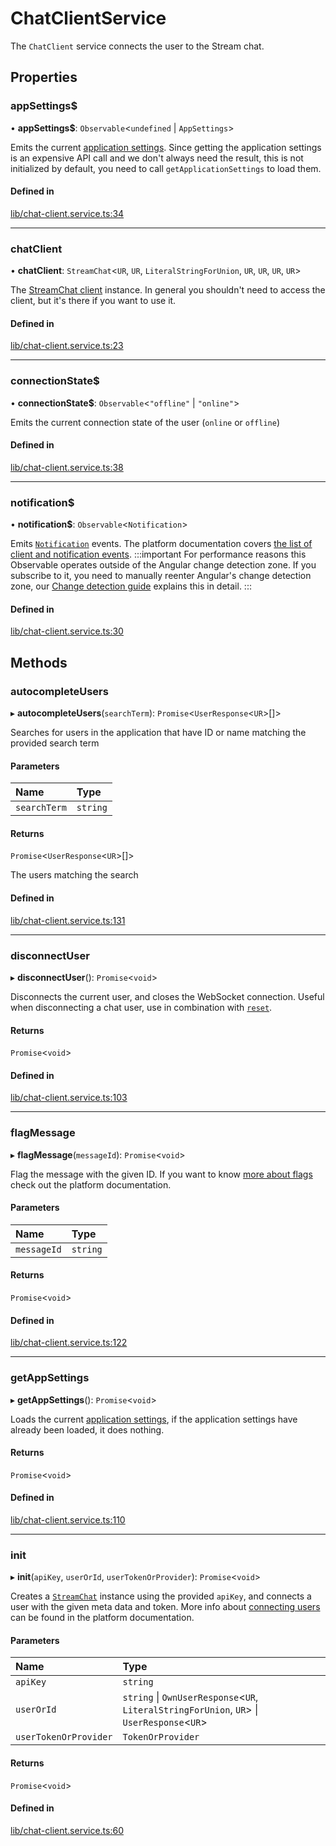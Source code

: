 # ChatClientService

The `ChatClient` service connects the user to the Stream chat.

## Properties

### appSettings$

• **appSettings$**: `Observable`<`undefined` \| `AppSettings`\>

Emits the current [application settings](https://getstream.io/chat/docs/javascript/app_setting_overview/?language=javascript). Since getting the application settings is an expensive API call and we don't always need the result, this is not initialized by default, you need to call `getApplicationSettings` to load them.

#### Defined in

[lib/chat-client.service.ts:34](https://github.com/GetStream/stream-chat-angular/blob/71c01b2/projects/stream-chat-angular/src/lib/chat-client.service.ts#L34)

___

### chatClient

• **chatClient**: `StreamChat`<`UR`, `UR`, `LiteralStringForUnion`, `UR`, `UR`, `UR`, `UR`\>

The [StreamChat client](https://github.com/GetStream/stream-chat-js/blob/master/src/client.ts) instance. In general you shouldn't need to access the client, but it's there if you want to use it.

#### Defined in

[lib/chat-client.service.ts:23](https://github.com/GetStream/stream-chat-angular/blob/71c01b2/projects/stream-chat-angular/src/lib/chat-client.service.ts#L23)

___

### connectionState$

• **connectionState$**: `Observable`<``"offline"`` \| ``"online"``\>

Emits the current connection state of the user (`online` or `offline`)

#### Defined in

[lib/chat-client.service.ts:38](https://github.com/GetStream/stream-chat-angular/blob/71c01b2/projects/stream-chat-angular/src/lib/chat-client.service.ts#L38)

___

### notification$

• **notification$**: `Observable`<`Notification`\>

Emits [`Notification`](https://github.com/GetStream/stream-chat-angular/blob/master/projects/stream-chat-angular/src/lib/chat-client.service.ts) events. The platform documentation covers [the list of client and notification events](https://getstream.io/chat/docs/javascript/event_object/?language=javascript).
:::important
For performance reasons this Observable operates outside of the Angular change detection zone. If you subscribe to it, you need to manually reenter Angular's change detection zone, our [Change detection guide](../concepts/change-detection.mdx) explains this in detail.
:::

#### Defined in

[lib/chat-client.service.ts:30](https://github.com/GetStream/stream-chat-angular/blob/71c01b2/projects/stream-chat-angular/src/lib/chat-client.service.ts#L30)

## Methods

### autocompleteUsers

▸ **autocompleteUsers**(`searchTerm`): `Promise`<`UserResponse`<`UR`\>[]\>

Searches for users in the application that have ID or name matching the provided search term

#### Parameters

| Name | Type |
| :------ | :------ |
| `searchTerm` | `string` |

#### Returns

`Promise`<`UserResponse`<`UR`\>[]\>

The users matching the search

#### Defined in

[lib/chat-client.service.ts:131](https://github.com/GetStream/stream-chat-angular/blob/71c01b2/projects/stream-chat-angular/src/lib/chat-client.service.ts#L131)

___

### disconnectUser

▸ **disconnectUser**(): `Promise`<`void`\>

Disconnects the current user, and closes the WebSocket connection. Useful when disconnecting a chat user, use in combination with [`reset`](./ChannelService.mdx/#reset).

#### Returns

`Promise`<`void`\>

#### Defined in

[lib/chat-client.service.ts:103](https://github.com/GetStream/stream-chat-angular/blob/71c01b2/projects/stream-chat-angular/src/lib/chat-client.service.ts#L103)

___

### flagMessage

▸ **flagMessage**(`messageId`): `Promise`<`void`\>

Flag the message with the given ID. If you want to know [more about flags](https://getstream.io/chat/docs/javascript/moderation/?language=javascript) check out the platform documentation.

#### Parameters

| Name | Type |
| :------ | :------ |
| `messageId` | `string` |

#### Returns

`Promise`<`void`\>

#### Defined in

[lib/chat-client.service.ts:122](https://github.com/GetStream/stream-chat-angular/blob/71c01b2/projects/stream-chat-angular/src/lib/chat-client.service.ts#L122)

___

### getAppSettings

▸ **getAppSettings**(): `Promise`<`void`\>

Loads the current [application settings](https://getstream.io/chat/docs/javascript/app_setting_overview/?language=javascript), if the application settings have already been loaded, it does nothing.

#### Returns

`Promise`<`void`\>

#### Defined in

[lib/chat-client.service.ts:110](https://github.com/GetStream/stream-chat-angular/blob/71c01b2/projects/stream-chat-angular/src/lib/chat-client.service.ts#L110)

___

### init

▸ **init**(`apiKey`, `userOrId`, `userTokenOrProvider`): `Promise`<`void`\>

Creates a [`StreamChat`](https://github.com/GetStream/stream-chat-js/blob/668b3e5521339f4e14fc657834531b4c8bf8176b/src/client.ts#L124) instance using the provided `apiKey`, and connects a user with the given meta data and token. More info about [connecting users](https://getstream.io/chat/docs/javascript/init_and_users/?language=javascript) can be found in the platform documentation.

#### Parameters

| Name | Type |
| :------ | :------ |
| `apiKey` | `string` |
| `userOrId` | `string` \| `OwnUserResponse`<`UR`, `LiteralStringForUnion`, `UR`\> \| `UserResponse`<`UR`\> |
| `userTokenOrProvider` | `TokenOrProvider` |

#### Returns

`Promise`<`void`\>

#### Defined in

[lib/chat-client.service.ts:60](https://github.com/GetStream/stream-chat-angular/blob/71c01b2/projects/stream-chat-angular/src/lib/chat-client.service.ts#L60)
